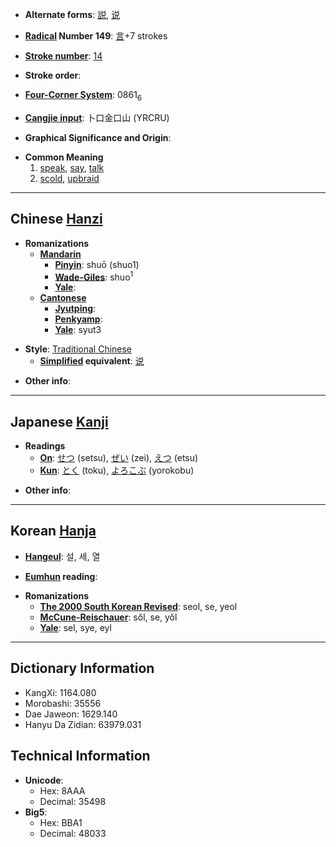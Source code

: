 * '''Alternate forms''': [[説]], [[说]]

* '''[[Wiktionary:Chinese radical index| Radical]] Number 149''': [[Wiktionary:Chinese radical index 言|言]]+7 strokes

* '''[[Wiktionary:Chinese total strokes index|Stroke number]]''': [[Wiktionary:Chinese total strokes index 14|14]]

* '''Stroke order''': 

* '''[[Wiktionary:Chinese four corner index|Four-Corner System]]''': 0861<sub>6</sub>

* '''[[Wiktionary:Chinese Cangjie index|Cangjie input]]''': 卜口金口山 (YRCRU)

* '''Graphical Significance and Origin''': 

* '''Common Meaning'''
*#[[speak]], [[say]], [[talk]]
*# [[scold]], [[upbraid]]

----

== Chinese [[Hanzi]] ==

* '''Romanizations'''
** '''[[Mandarin]]'''
*** '''[[Pinyin]]''': shuō (shuo1)
*** '''[[Wade-Giles]]''': shuo<sup>1</sup>
*** '''[[Yale]]''': 
** '''[[Cantonese]]'''
*** '''[[Jyutping]]''':
*** '''[[Penkyamp]]''': 
*** '''[[Yale]]''': syut3

* '''Style''': [[Traditional Chinese]] 
** '''[[Simplified Chinese|Simplified]] equivalent''': [[说]]

* '''Other info''': 

----

== Japanese [[Kanji]] ==

* '''Readings'''
** '''[[On]]''': [[せつ]] (setsu), [[ぜい]] (zei), [[えつ]] (etsu)
** '''[[Kun]]''': [[とく]] (toku), [[よろこぶ]] (yorokobu)

* '''Other info''':  

----

== Korean [[Hanja]] ==

* '''[[Hangeul]]''': 설, 세, 열

* '''[[Eumhun]] reading''': 

* '''Romanizations'''
** '''[[The 2000 South Korean Revised Romanization|The 2000 South Korean Revised]]''': seol, se, yeol
** '''[[McCune-Reischauer]]''': sŏl, se, yŏl
** '''[[Yale]]''': sel, sye, eyl

----

== Dictionary Information ==

* KangXi: 1164.080
* Morobashi: 35556
* Dae Jaweon: 1629.140
* Hanyu Da Zidian: 63979.031

== Technical Information ==

* '''Unicode''':
** Hex: 8AAA
** Decimal: 35498
* '''Big5''':
** Hex: BBA1
** Decimal: 48033